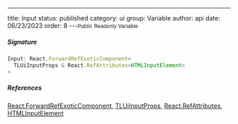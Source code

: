 ---
title: Input
status: published
category: ui
group: Variable
author: api
date: 06/23/2023
order: 8
---<Small>Public Readonly Variable</Small>




##### Signature


```ts
Input: React.ForwardRefExoticComponent<
  TLUiInputProps & React.RefAttributes<HTMLInputElement>
>
```

##### References

[React.ForwardRefExoticComponent](/gen/@types/react-React-ForwardRefExoticComponent-interface), [TLUiInputProps](/gen/ui/TLUiInputProps-interface), [React.RefAttributes](/gen/@types/react-React-RefAttributes-interface), [HTMLInputElement](/gen/HTMLInputElement-interface)

